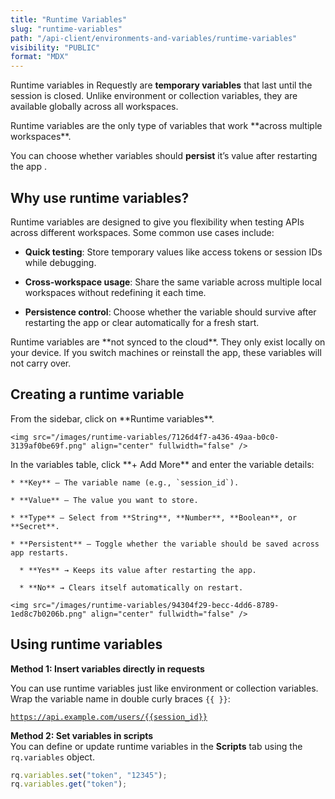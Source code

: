 ```yaml
---
title: "Runtime Variables"
slug: "runtime-variables"
path: "/api-client/environments-and-variables/runtime-variables"
visibility: "PUBLIC"
format: "MDX"
---
```


Runtime variables in Requestly are **temporary variables** that last until the session is closed. Unlike environment or collection variables, they are available globally across all workspaces.

<Tip>
  Runtime variables are the only type of variables that work **across multiple workspaces**.
</Tip>

You can choose whether variables should **persist** it’s value after restarting the app .

## Why use runtime variables?

Runtime variables are designed to give you flexibility when testing APIs across different workspaces. Some common use cases include:

* **Quick testing**: Store temporary values like access tokens or session IDs while debugging.

* **Cross-workspace usage**: Share the same variable across multiple local workspaces without redefining it each time.

* **Persistence control**: Choose whether the variable should survive after restarting the app or clear automatically for a fresh start.

<Warning>
  Runtime variables are **not synced to the cloud**. They only exist locally on your device. If you switch machines or reinstall the app, these variables will not carry over.
</Warning>

## Creating a runtime variable

<Steps>
  <Step title="Open Requestly and Go to runtime variables.">
    From the sidebar, click on **Runtime variables**.

    <img src="/images/runtime-variables/7126d4f7-a436-49aa-b0c0-3139af0be69f.png" align="center" fullwidth="false" />
  </Step>

  <Step title="Create a new Variable">
    In the variables table, click **+ Add More** and enter the variable details:

    * **Key** – The variable name (e.g., `session_id`).

    * **Value** – The value you want to store.

    * **Type** – Select from **String**, **Number**, **Boolean**, or **Secret**.

    * **Persistent** – Toggle whether the variable should be saved across app restarts.

      * **Yes** → Keeps its value after restarting the app.

      * **No** → Clears itself automatically on restart.

    <img src="/images/runtime-variables/94304f29-becc-4dd6-8789-1ed8c7b0206b.png" align="center" fullwidth="false" />
  </Step>
</Steps>

## Using runtime variables

**Method 1: Insert variables directly in requests**

You can use runtime variables just like environment or collection variables. Wrap the variable name in double curly braces `{{ }}`:

[`https://api.example.com/users/{{session_id}}`](https://api.example.com/users/\{\{session_id)

**Method 2: Set variables in scripts**\
You can define or update runtime variables in the **Scripts** tab using the `rq.variables` object.

```javascript
rq.variables.set("token", "12345");
rq.variables.get("token");
```
